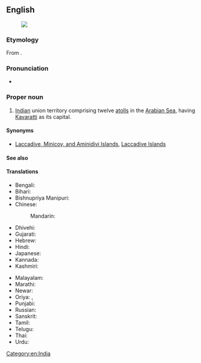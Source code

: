 ==English==
{{wikipedia}}
[[Image:Lakshadweep in India (disputed hatched).svg|thumb|]]

===Etymology===
From {{cog|sa|लक्षद्वीप||hundred thousand islands}}.

===Pronunciation===
* {{IPA|en|/ləkˈʃɑːdwiːp/}}

===Proper noun===
{{en-proper noun}}

# [[Indian]] union territory comprising twelve [[atoll]]s in the [[Arabian Sea]], having [[Kavaratti]] as its capital.

====Synonyms====
* {{q|former names}} [[Laccadive, Minicoy, and Aminidivi Islands]], [[Laccadive Islands]]

====See also====
{{list:union territories/en}}

====Translations====
{{trans-top|union territory of India}}
* Bengali: {{t|bn|লক্ষদ্বীপ}}
* Bihari: {{t|bh|लक्षदीप|tr=lakṣadīp}}
* Bishnupriya Manipuri: {{t|bpy|লাক্ষাদ্বীপ}}
* Chinese:
*: Mandarin: {{t|cmn|拉克沙|tr=Lākèshā|sc=Hani}}
* Dhivehi: {{t|dv|ލަކްޝަދީބު}}
* Gujarati: {{t|gu|લક્ષદ્વીપ}}
* Hebrew: {{t|he|לקשאדוויפ}}
* Hindi: {{t+|hi|लक्षद्वीप}}
* Japanese: {{t|ja|ラクシャディープ|tr=Rakushadīpu}}
* Kannada: {{t|kn|ಲಕ್ಷದ್ವೀಪ}}
* Kashmiri: {{t|ks|لَکشادیٖپ}}
{{trans-mid}}
* Malayalam: {{t|ml|ലക്ഷദ്വീപ്|sc=Mlym}}
* Marathi: {{t|mr|लक्षद्वीप}}
* Newar: {{t|new|लक्षद्वीप}}
* Oriya: {{t|or|ଲାକ୍ଷାଦ୍ଵୀପ}}, {{t+|or|ଲାକ୍ଷା ଦ୍ୱୀପ}}
* Punjabi: {{t|pa|ਲਕਸ਼ਦੀਪ}}
* Russian: {{t|ru|Лакшадви́п|m}}
* Sanskrit: {{t|sa|लक्षद्वीप}}
* Tamil: {{t|ta|இலட்சத்தீவுகள்}}
* Telugu: {{t|te|లక్షద్వీపములు}}
* Thai: {{t|th|ลักษทวีป}}
* Urdu: {{t|ur|لکشادیپ|tr=lakśādīp}}
{{trans-bottom}}

[[Category:en:India]]
